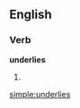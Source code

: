 ==English==

===Verb===
'''underlies'''

# {{third-person singular of|[[underlie]]}}

[[simple:underlies]]